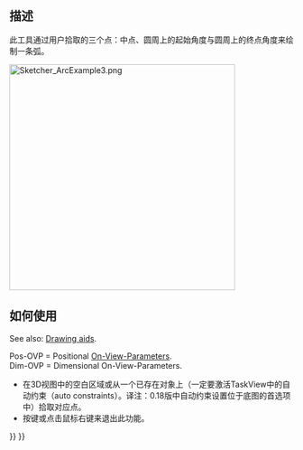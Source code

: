 <languages/>

<div class="mw-translate-fuzzy">
{{Docnav/zh-cn
|[[Sketcher_CompCreateArc/zh-cn|创建弧]]
|[[Sketcher_Create3PointArc/zh-cn|通过三点创建圆弧]]
|[[Sketcher_Workbench/zh-cn|Sketcher]]
|IconL=Sketcher_CompCreateArc.png
|IconR=Sketcher_Create3PointArc.svg
|IconC=Workbench_Sketcher.svg
}}
</div>

<div class="mw-translate-fuzzy">
{{GuiCommand/zh-cn
|Name=通过圆心创建圆弧
|MenuLocation=Sketch → 草图几何体 → 通过圆心创建圆弧
|Workbenches=[[Sketcher_Workbench/zh-cn|Sketcher]]
|Shortcut={{KEY|G}} {{KEY|A}}
|SeeAlso=[[Sketcher_CompCreateCircle/zh-cn|创建圆]]
}}
</div>

<span id="Description"></span>
==描述==

<div class="mw-translate-fuzzy">
此工具通过用户拾取的三个点：中点、圆周上的起始角度与圆周上的终点角度来绘制一条弧。
</div>

[[Image:Sketcher_ArcExample3.png|400px]]
{{Caption|Arc created in Center mode with automatically applied constraints defined by entering all On-View-Parameters}}

<span id="Usage"></span>
<div class="mw-translate-fuzzy">
==如何使用==
</div>

See also: [[Sketcher_Workbench#Drawing_aids|Drawing aids]].

Pos-OVP = Positional [[Sketcher_Preferences#General|On-View-Parameters]]. {{Version|1.0}}<br>
Dim-OVP = Dimensional On-View-Parameters. {{Version|1.0}}

<div class="mw-translate-fuzzy">
* 在3D视图中的空白区域或从一个已存在对象上（一定要激活TaskView中的自动约束（auto constraints）。译注：0.18版中自动约束设置位于底图的首选项中）拾取对应点。
* 按{{KEY|Esc}}键或点击鼠标右键来退出此功能。
</div>


<div class="mw-translate-fuzzy">
{{Docnav/zh-cn
|[[Sketcher_CompCreateArc/zh-cn|创建弧]]
|[[Sketcher_Create3PointArc/zh-cn|通过三点创建圆弧]]
|[[Sketcher_Workbench/zh-cn|Sketcher]]
|IconL=Sketcher_CompCreateArc.png
|IconR=Sketcher_Create3PointArc.svg
|IconC=Workbench_Sketcher.svg
}}
</div>

{{Sketcher_Tools_navi{{#translation:}}}}
{{Userdocnavi{{#translation:}}}}